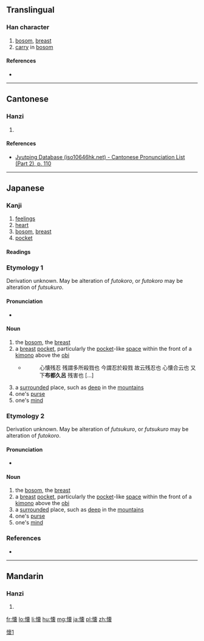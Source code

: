 {{also|懷}}
==Translingual==
{{ja-forms|懐|[[怀]]|[[懷]]}}

===Han character===
{{Han char|rn=61|rad=心|as=13|sn=16|four=|canj=心卜田女 (PYWV), X心卜田女 (XPYWV)|ids=⿰忄⿳亠目|⺫]][[衣]]}}

# [[bosom]], [[breast]]
# [[carry]] in [[bosom]]

====References====
* {{Han ref|kx=0406.141|dkj=11351|dj=0747.100|hdz=42362.100|uh=61D0|ud=25040}}

----

==Cantonese==

===Hanzi===
{{yue-hanzi|jyut=waai4|y=waai4}}

# {{defn|lang=yue|sort=心13}}

====References====
* [http://www.iso10646hk.net/jp/document/download.jsp Jyutping Database (iso10646hk.net) - Cantonese Pronunciation List (Part 2), p. 110]

----

==Japanese==

===Kanji===
{{ja-kanji|grade=c|rs=心13|style=s|kyu=懷}}

# [[feelings]]
# [[heart]]
# [[bosom]], [[breast]]
# [[pocket]]

====Readings====
{{ja-readings
|goon=[[え]] (e), {{qualifier|historical}} [[ゑ]] (we)
|kanon=[[かい]] (kai), {{qualifier|historical}} [[くゎい]] (kwai)
|kun=[[ふつころ]] (futsukoro), <br>[[ふところ]] (futokoro), <br>[[ほほ]] (hoho), <br>[[いだく]] ([[懐く]], idaku), <br>[[うだく]] ([[懐く]], udaku), <br>[[むだく]] ([[懐く]], mudaku), <br>[[なつ]] (natsu) [''suffixes'': く (ku), け (ke), ける (keru), かしい (kashii), かしむ (kashimu), こい (koi)], <br>[[なず]] (nazu) [''suffixes'': く (ku), ける (keru)], <br>[[おもう]] ([[懐う]], omou)
|nanori=[[かね]] (kane)
}}

===Etymology 1===
Derivation unknown.  May be alteration of ''futokoro'', or ''futokoro'' may be alteration of ''futsukuro''.

====Pronunciation====
* {{ja-pron|ふつくろ}}

====Noun====
{{ja-noun|ふつくろ}}

# the [[bosom]], the [[breast]]
# a [[breast]] [[pocket]], particularly the [[pocket]]-like [[space]] within the front of a [[着物#Japanese|kimono]] above the [[帯#Japanese|obi]]
#* {{RQ:Shin'yaku Kegonkyō Ongi Shiki|92}}
#*: 心懐残忍 残謂多所殺戮也 今謂忍於殺戮 故云残忍也 心懐合云也 又下'''布都久呂''' 残害也 [...]
# a [[surrounded]] place, such as [[deep]] in the [[mountain]]s
# one's [[purse]]
# one's [[mind]]

===Etymology 2===
Derivation unknown.  May be alteration of ''futsukuro'', or ''futsukuro'' may be alteration of ''futokoro''.

====Pronunciation====
* {{ja-pron|ふところ}}

====Noun====
{{ja-noun|ふところ}}

# the [[bosom]], the [[breast]]
# a [[breast]] [[pocket]], particularly the [[pocket]]-like [[space]] within the front of a [[着物#Japanese|kimono]] above the [[帯#Japanese|obi]]
# a [[surrounded]] place, such as [[deep]] in the [[mountain]]s
# one's [[purse]]
# one's [[mind]]

===References===
* {{Shin'yaku Kegonkyō Ongi Shiki}}

----

==Mandarin==

===Hanzi===
{{cmn-hanzi|pin=[[huái]] ([[huai2]])|wg=huai<sup>2</sup>}}

# {{defn|lang=cmn|sort=心13}}

[[Category:CJKV characters simplified differently in Japan and China|懷1]]

[[fr:懐]]
[[lo:懐]]
[[li:懐]]
[[hu:懐]]
[[mg:懐]]
[[ja:懐]]
[[pl:懐]]
[[zh:懐]]